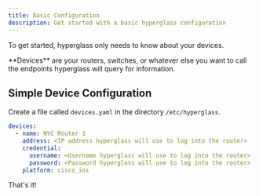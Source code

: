```yaml
---
title: Basic Configuration
description: Get started with a basic hyperglass configuration
---
```



To get started, hyperglass only needs to know about your devices.

<Callout>
  **Devices** are your routers, switches, or whatever else you want to call the endpoints hyperglass
  will query for information.
</Callout>

## Simple Device Configuration

Create a file called `devices.yaml` in the directory `/etc/hyperglass`.

```yaml filename="devices.yaml"
devices:
  - name: NYC Router 1
    address: <IP address hyperglass will use to log into the router>
    credential:
      username: <Username hyperglass will use to log into the router>
      password: <Password hyperglass will use to log into the router>
    platform: cisco_ios
```

That's it!

